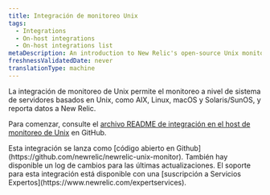 ```yaml
---
title: Integración de monitoreo Unix
tags:
  - Integrations
  - On-host integrations
  - On-host integrations list
metaDescription: An introduction to New Relic's open-source Unix monitoring integration.
freshnessValidatedDate: never
translationType: machine
---
```


La integración de monitoreo de Unix permite el monitoreo a nivel de sistema de servidores basados en Unix, como AIX, Linux, macOS y Solaris/SunOS, y reporta datos a New Relic.

Para comenzar, consulte el [archivo README de integración en el host de monitoreo de Unix](https://github.com/newrelic/newrelic-unix-monitor) en GitHub.

<Callout variant="tip">
  Esta integración se lanza como [código abierto en Github](https://github.com/newrelic/newrelic-unix-monitor). También hay disponible un log de cambios para las últimas actualizaciones. El soporte para esta integración está disponible con una [suscripción a Servicios Expertos](https://www.newrelic.com/expertservices).
</Callout>
